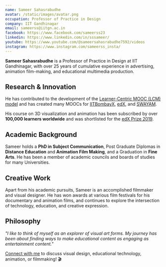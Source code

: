 ```yaml
---
name: Sameer Sahasrabudhe
avatar: /static/images/avatar.png
occupation: Professor of Practice in Design
company: IIT Gandhinagar
email: sameerss@iitgn.ac.in
facebook: https://www.facebook.com/sameerss23
linkedin: https://www.linkedin.com/in/sssameer/
youtube: https://www.youtube.com/@sameersahasrabudhe7592/videos
instagram: https://www.instagram.com/sameerss_insta/
---
```


**Sameer Sahasrabudhe** is a Professor of Practice in Design at IIT Gandhinagar, with over 25 years of cumulative experience in advertising, animation film-making, and educational multimedia production.

## Research & Innovation

He has contributed to the development of the [Learner-Centric MOOC (LCM) model](http://lcm-model.org) and has created many MOOCs for [IITBombayX](https://iitbombayx.in/courses/basic-3d-modeling-using-blender), [edX](https://www.edx.org/course/basic-3d-modeling-using-blender), and [SWAYAM](https://online-degree.swayam.gov.in/nd1_tqp20_c01_s2_ge01/preview).

His course on 3D visualization and animation has been subscribed by over **100,000 learners worldwide** and was shortlisted for the [edX Prize 2019](https://blog.edx.org/congratulations-2019-edx-prize-finalists/).

## Academic Background

Sameer holds a **PhD in Subject Communication**, Post Graduate Diplomas in **Distance Education** and **Animation Film Making**, and a Graduation in **Fine Arts**. He has been a member of academic councils and boards of studies for many Universities.

## Creative Work

Apart from his academic pursuits, Sameer is an accomplished filmmaker and visual designer. He has won awards at various film festivals for his documentary and animation films, and continues to explore the intersection of technology, education, and creative expression.

## Philosophy

*"I like to think of myself as an explorer of visual art forms. My journey has been about finding ways to make educational content as engaging as entertainment content."*

[Connect with me](mailto:sameerss@iitgn.ac.in) to discuss visual design, educational technology, animation, or filmmaking! 🎬
